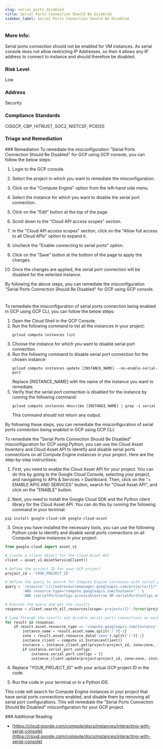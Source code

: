 ```yaml
---
slug: serial_ports_disabled
title: Serial Ports Connection Should Be Disabled
sidebar_label: Serial Ports Connection Should Be Disabled
---
```


### More Info:

Serial ports connection should not be enabled for VM instances. As serial console does not allow restricting IP Addresses, so then it allows any IP address to connect to instance and should therefore be disabled.

### Risk Level

Low

### Address

Security

### Compliance Standards

CISGCP, CBP, HITRUST, SOC2, NISTCSF, PCIDSS


### Triage and Remediation
<Tabs>
<Tab title='Remediation'>
### Remediation

<AccordionGroup>
<Accordion title='Using Console' defaultOpen='true'>
To remediate the misconfiguration "Serial Ports Connection Should Be Disabled" for GCP using GCP console, you can follow the below steps:

1. Login to the GCP console.

2. Select the project in which you want to remediate the misconfiguration.

3. Click on the "Compute Engine" option from the left-hand side menu.

4. Select the instance for which you want to disable the serial port connection.

5. Click on the "Edit" button at the top of the page.

6. Scroll down to the "Cloud API access scopes" section.

7. In the "Cloud API access scopes" section, click on the "Allow full access to all Cloud APIs" option to expand it.

8. Uncheck the "Enable connecting to serial ports" option.

9. Click on the "Save" button at the bottom of the page to apply the changes.

10. Once the changes are applied, the serial port connection will be disabled for the selected instance.

By following the above steps, you can remediate the misconfiguration "Serial Ports Connection Should Be Disabled" for GCP using GCP console.

#
</Accordion>

<Accordion title='Using CLI'>
To remediate the misconfiguration of serial ports connection being enabled in GCP using GCP CLI, you can follow the below steps:

1. Open the Cloud Shell in the GCP Console.
2. Run the following command to list all the instances in your project:
   ```
   gcloud compute instances list
   ```
3. Choose the instance for which you want to disable serial port connection.
4. Run the following command to disable serial port connection for the chosen instance:
   ```
   gcloud compute instances update [INSTANCE_NAME] --no-enable-serial-port
   ```
   Replace [INSTANCE_NAME] with the name of the instance you want to remediate.
5. Verify that the serial port connection is disabled for the instance by running the following command:
   ```
   gcloud compute instances describe [INSTANCE_NAME] | grep -i serial
   ```
   This command should not return any output.

By following these steps, you can remediate the misconfiguration of serial ports connection being enabled in GCP using GCP CLI.
</Accordion>

<Accordion title='Using Python'>
To remediate the "Serial Ports Connection Should Be Disabled" misconfiguration for GCP using Python, you can use the Cloud Asset Inventory and Cloud Asset API to identify and disable serial ports connections on all Compute Engine instances in your project. Here are the step-by-step instructions:

1. First, you need to enable the Cloud Asset API for your project. You can do this by going to the Google Cloud Console, selecting your project, and navigating to APIs & Services > Dashboard. Then, click on the "+ ENABLE APIS AND SERVICES" button, search for "Cloud Asset API", and click on the "ENABLE" button.

2. Next, you need to install the Google Cloud SDK and the Python client library for the Cloud Asset API. You can do this by running the following command in your terminal:

```
pip install google-cloud-sdk google-cloud-asset
```

3. Once you have installed the necessary tools, you can use the following Python code to identify and disable serial ports connections on all Compute Engine instances in your project:

```python
from google.cloud import asset_v1

# Create a client object for the Cloud Asset API
client = asset_v1.AssetServiceClient()

# Define the project ID for your GCP project
project_id = 'YOUR_PROJECT_ID'

# Define the query to search for Compute Engine instances with serial ports connections enabled
query = 'resource:"//cloudresourcemanager.googleapis.com/projects/{}/" ' \
        'AND resource_type="compute.googleapis.com/Instance" ' \
        'AND (serialPortConfigs.accessible=true OR serialPortConfigs.enable=true)'.format(project_id)

# Execute the query and get the results
response = client.search_all_resources(scope='projects/{}'.format(project_id), query=query)

# Loop through the results and disable serial ports connections on each Compute Engine instance
for result in response:
    if result.asset.resource_type == 'compute.googleapis.com/Instance':
        instance_name = result.asset.name.split('/')[-1]
        zone = result.asset.resource_data['zone'].split('/')[-1]
        instance_client = compute_v1.InstancesClient()
        instance = instance_client.get(project=project_id, zone=zone, instance=instance_name)
        if instance.serial_port_configs:
            instance.serial_port_configs = []
            instance_client.update(project=project_id, zone=zone, instance=instance_name, body=instance)
```

4. Replace "YOUR_PROJECT_ID" with your actual GCP project ID in the code.

5. Run the code in your terminal or in a Python IDE.

This code will search for Compute Engine instances in your project that have serial ports connections enabled, and disable them by removing all serial port configurations. This will remediate the "Serial Ports Connection Should Be Disabled" misconfiguration for your GCP project.
</Accordion>

</AccordionGroup>
</Tab>
</Tabs>
### Additional Reading:

- [https://cloud.google.com/compute/docs/instances/interacting-with-serial-console](https://cloud.google.com/compute/docs/instances/interacting-with-serial-console) 

